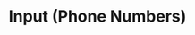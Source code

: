 ---
slug: input-phone-number
title: Input (Phone Numbers)
thumbnail: components/input-phone-number-thumbnail.png
---